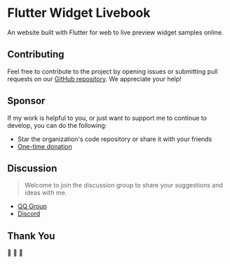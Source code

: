 
<Meta title="Guides/Introduction" />

# Flutter Widget Livebook

An website built with Flutter for web to live preview widget samples online.

## Contributing

Feel free to contribute to the project by opening issues or submitting pull requests on our [GitHub repository](https://github.com/leanflutter/widget-livebook). We appreciate your help!

## Sponsor

If my work is helpful to you, or just want to support me to continue to develop, you can do the following:

- Star the organization's code repository or share it with your friends
- [One-time donation](https://leanflutter.org/sponsor)

## Discussion

> Welcome to join the discussion group to share your suggestions and ideas with me.

- [QQ Group](https://jq.qq.com/?_wv=1027&k=e3kwRnnw)
- [Discord](https://discord.com/invite/zPa6EZ2jqb)

## Thank You

🎉 🎉 🎉
